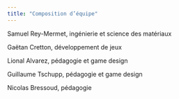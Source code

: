 ```yaml
---
title: "Composition d’équipe"
---
```

Samuel Rey-Mermet, ingénierie et science des matériaux

Gaëtan Cretton, développement de jeux

Lional Alvarez, pédagogie et game design

Guillaume Tschupp, pédagogie et game design

Nicolas Bressoud, pédagogie

